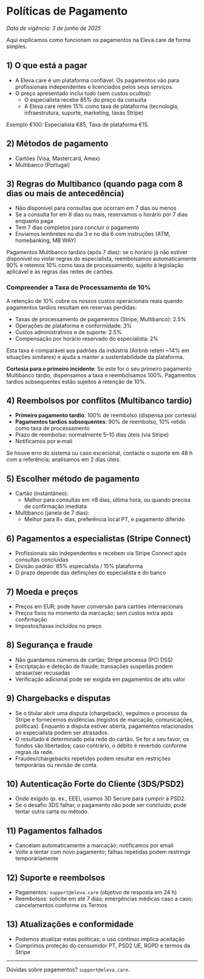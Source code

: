 # Políticas de Pagamento

_Data de vigência: 3 de junho de 2025_

Aqui explicamos como funcionam os pagamentos na Eleva.care de forma simples.

## 1) O que está a pagar

- A Eleva.care é um plataforma confiável. Os pagamentos vão para profissionais independentes e licenciados pelos seus serviços.
- O preço apresentado inclui tudo (sem custos ocultos):
  - O especialista recebe 85% do preço da consulta
  - A Eleva.care retém 15% como taxa de plataforma (tecnologia, infraestrutura, suporte, marketing, taxas Stripe)

Exemplo €100: Especialista €85, Taxa de plataforma €15.

## 2) Métodos de pagamento

- Cartões (Visa, Mastercard, Amex)
- Multibanco (Portugal)

## 3) Regras do Multibanco (quando paga com 8 dias ou mais de antecedência)

- Não disponível para consultas que ocorram em 7 dias ou menos
- Se a consulta for em 8 dias ou mais, reservamos o horário por 7 dias enquanto paga
- Tem 7 dias completos para concluir o pagamento
- Enviamos lembretes no dia 3 e no dia 6 com instruções (ATM, homebanking, MB WAY)

Pagamentos Multibanco tardios (após 7 dias): se o horário já não estiver disponível ou violar regras do especialista, reembolsamos automaticamente 90% e retemos 10% como taxa de processamento, sujeito à legislação aplicável e às regras das redes de cartões.

### Compreender a Taxa de Processamento de 10%

A retenção de 10% cobre os nossos custos operacionais reais quando pagamentos tardios resultam em reservas perdidas:

- Taxas de processamento de pagamentos (Stripe, Multibanco): 2.5%
- Operações de plataforma e conformidade: 3%
- Custos administrativos e de suporte: 2.5%
- Compensação por horário reservado do especialista: 2%

Esta taxa é comparável aos padrões da indústria (Airbnb retém ~14% em situações similares) e ajuda a manter a sustentabilidade da plataforma.

**Cortesia para o primeiro incidente**: Se este for o seu primeiro pagamento Multibanco tardio, dispensamos a taxa e reembolsamos 100%. Pagamentos tardios subsequentes estão sujeitos à retenção de 10%.

## 4) Reembolsos por conflitos (Multibanco tardio)

- **Primeiro pagamento tardio**: 100% de reembolso (dispensa por cortesia)
- **Pagamentos tardios subsequentes**: 90% de reembolso, 10% retido como taxa de processamento
- Prazo de reembolso: normalmente 5–10 dias úteis (via Stripe)
- Notificamos por e‑mail

Se houve erro do sistema ou caso excecional, contacte o suporte em 48 h com a referência; analisamos em 2 dias úteis.

## 5) Escolher método de pagamento

- Cartão (instantâneo):
  - Melhor para consultas em ≤8 dias, última hora, ou quando precisa de confirmação imediata
- Multibanco (janela de 7 dias):
  - Melhor para 8+ dias, preferência local PT, e pagamento diferido

## 6) Pagamentos a especialistas (Stripe Connect)

- Profissionais são independentes e recebem via Stripe Connect após consultas concluídas
- Divisão padrão: 85% especialista / 15% plataforma
- O prazo depende das definições do especialista e do banco

## 7) Moeda e preços

- Preços em EUR; pode haver conversão para cartões internacionais
- Preços fixos no momento da marcação; sem custos extra após confirmação
- Impostos/taxas incluídos no preço

## 8) Segurança e fraude

- Não guardamos números de cartão; Stripe processa (PCI DSS)
- Encriptação e deteção de fraude; transações suspeitas podem atrasar/ser recusadas
- Verificação adicional pode ser exigida em pagamentos de alto valor

## 9) Chargebacks e disputas

- Se o titular abrir uma disputa (chargeback), seguimos o processo da Stripe e fornecemos evidências (registos de marcação, comunicações, políticas). Enquanto a disputa estiver aberta, pagamentos relacionados ao especialista podem ser atrasados.
- O resultado é determinado pela rede do cartão. Se for a seu favor, os fundos são libertados; caso contrário, o débito é revertido conforme regras da rede.
- Fraudes/chargebacks repetidos podem resultar em restrições temporárias ou revisão de conta.

## 10) Autenticação Forte do Cliente (3DS/PSD2)

- Onde exigido (p. ex., EEE), usamos 3D Secure para cumprir a PSD2.
- Se o desafio 3DS falhar, o pagamento não pode ser concluído; pode tentar outra carta ou método.

## 11) Pagamentos falhados

- Cancelam automaticamente a marcação; notificamos por email
- Volte a tentar com novo pagamento; falhas repetidas podem restringir temporariamente

## 12) Suporte e reembolsos

- Pagamentos: `support@eleva.care` (objetivo de resposta em 24 h)
- Reembolsos: solicite em até 7 dias; emergências médicas caso a caso; cancelamentos conforme os Termos

## 13) Atualizações e conformidade

- Podemos atualizar estas políticas; o uso contínuo implica aceitação
- Cumprimos proteção do consumidor PT, PSD2 UE, RGPD e termos da Stripe

---

Dúvidas sobre pagamentos? `support@eleva.care`.
